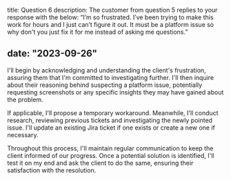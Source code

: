 title: Question 6
description: The customer from question 5 replies to your response with the below:
“I’m so frustrated. I’ve been trying to make this work for hours and I just can’t figure it out. It must be a platform issue so why don't you just fix it for me instead of asking me questions.”

date: "2023-09-26"
---

I'll begin by acknowledging and understanding the client's frustration, assuring them that I'm committed to investigating further. I'll then inquire about their reasoning behind suspecting a platform issue, potentially requesting screenshots or any specific insights they may have gained about the problem.


If applicable, I'll propose a temporary workaround. Meanwhile, I'll conduct research, reviewing previous tickets and investigating the newly pointed issue. I'll update an existing Jira ticket if one exists or create a new one if necessary.


Throughout this process, I'll maintain regular communication to keep the client informed of our progress. Once a potential solution is identified, I'll test it on my end and ask the client to do the same, ensuring their satisfaction with the resolution.
